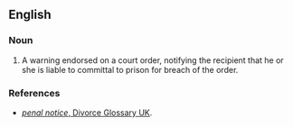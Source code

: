 ==English==

===Noun===
{{en-noun}}

# {{lb|en|legal}} A warning endorsed on a court order, notifying the recipient that he or she is liable to committal to prison for breach of the order.

===References===
* [https://web.archive.org/web/20070206213709/http://www.divorce-glossary.co.uk/penal-notice.html ''penal notice'', Divorce Glossary UK].